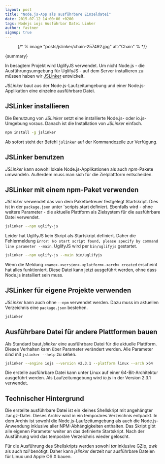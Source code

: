 ```yaml
---
layout: post
title: "Node.js-App als ausführbare Einzeldatei"
date: 2015-07-12 14:00:00 +0200
tags: Nodejs iojs Ausführbar Datei Linker
author: fastner
signup: true
---
```



<figure>
  {/* % image "posts/jslinker/chain-257492.jpg" alt:"Chain" % */}
</figure>

{summary}

In besagtem Projekt wird UglifyJS verwendet. Um nicht Node.js - die Ausführungsumgebung für UglifyJS - auf dem Server installieren zu müssen haben wir [JSLinker](https://github.com/sebastian-software/jslinker) entwickelt.

*JSLinker* baut aus der Node.js-Laufzeitumgebung und einer Node.js-Applikation eine einzelne ausführbare Datei.


## JSLinker installieren

Die Benutzung von *JSLinker* setzt eine installierte Node.js- oder io.js-Umgebung voraus. Danach ist die Installation von *JSLinker* einfach.

```bash
npm install -g jslinker
```

Ab sofort steht der Befehl `jslinker` auf der Kommandozeile zur Verfügung.



## JSLinker benutzen

*JSLinker* kann sowohl lokale Node.js-Applikationen als auch *npm*-Pakete umwandeln. Außerdem muss man sich für die Zielplattform entscheiden.


## JSLinker mit einem npm-Paket verwenden

*JSLinker* verwendet das von dem Paketbetreuer festgelegt Startskript. Dies ist in der `package.json` unter `scripts.start definiert. Ebenfalls wird - ohne weitere Parameter - die aktuelle Plattform als Zielsystem für die ausführbare Datei verwendet.

```bash
jslinker --npm uglify-js
```

Leider hat UglifyJS kein Skript als Startskript definiert. Daher die Fehlermeldung `Error: No start script found, please specify by command line parameter --main`. UglifyJS wird per `bin/uglifyjs` gestartet.

```bash
jslinker --npm uglify-js --main bin/uglifyjs
```

Wenn die Meldung `<name>-<version>-<platform>-<arch> created` erscheint hat alles funktioniert. Diese Datei kann jetzt ausgeführt werden, ohne dass Node.js installiert sein muss.



## JSLinker für eigene Projekte verwenden

*JSLinker* kann auch ohne `--npm` verwendet werden. Dazu muss im aktuellen Verzeichnis eine `package.json` bestehen.

```bash
jslinker
```



## Ausführbare Datei für andere Plattformen bauen

Als Standard baut *jslinker* eine ausführbare Datei für die aktuelle Plattform. Dieses Verhalten kann über Parameter verändert werden. Alle Parameter sind mit `jslinker --help` zu sehen.

```bash
jslinker --engine iojs --version v2.3.1 --platform linux --arch x64
```

Die erstelle ausführbare Datei kann unter Linux auf einer 64-Bit-Architektur ausgeführt werden. Als Laufzeitumgebung wird *io.js* in der Version 2.3.1 verwendet.



## Technischer Hintergrund

Die erstellte ausführbare Datei ist ein kleines Shellskript mit angehängter .tar.gz-Datei. Dieses Archiv wird in ein temporäres Verzeichnis entpackt. In dem Archiv ist sowohl die Node.js-Laufzeitumgebung als auch die Node.js-Anwendung inklusive aller NPM-Abhängigkeiten enthalten. Das Skript gibt alle eigenen Parameter weiter an das definierte Startskript. Nach der Ausführung wird das temporäre Verzeichnis wieder gelöscht.

Für die Ausführung des Shellskripts werden sowohl *tar* inklusive GZip, *awk* als auch *tail* benötigt. Daher kann *jslinker* derzeit nur ausführbare Dateien für Linux und Apple OS X bauen.
